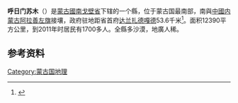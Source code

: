 {{Infobox settlement
|name                           = {{raise|0.1em|Khürmen District}}
|native_name                    = Хүрмэн сум<br>{{lower|0.2em|{{MongolUnicode|ᠬᠦᠷᠮᠡᠨ}}{{MongolUnicode|ᠰᠤᠮᠤ}}}}
|native_name_lang               = mn
|settlement_type                = [[苏木_(行政区划)|蘇木]]
|nickname                       = 
|motto                          = 
|image_skyline                  = 
|imagesize                      = 
|image_caption                  = 
|image_flag                     = 
|flag_size                      = 
|image_seal                     = 
|seal_size                      = 
|image_shield                   = 
|shield_size                    =
|image_blank_emblem             =
|blank_emblem_size              =
|image_map                      = Mongolia Omnogovi Khurmen map.PNG
|mapsize                        = 
|map_caption                    = 呼日门苏木（黄）在南戈壁省的位置
|image_map1                     = 
|mapsize1                       = 
|map_caption1                   =
|pushpin_map                    = 
|pushpin_label_position         = 
|subdivision_type               = [[世界政區索引|國家]]
|subdivision_name               = [[蒙古國|蒙古國]]
|subdivision_type1              = [[省_(蒙古国)|省]]
|subdivision_name1              = [[南戈壁省|南戈壁省]]
|subdivision_type2              = 
|subdivision_name2              = 
|seat_type                      =
|seat                           =
|government_type                =
|leader_title                   = 
|leader_name                    = 
|leader_title1                  =  <!-- for places with, say, both a mayor and a city manager -->
|leader_name1                   =
|established_title              =  
|established_date               = 
|area_magnitude                 = 
|unit_pref                      =<!--Enter: Imperial, if Imperial (metric) is desired-->
|area_footnotes                 = 
|area_total_km2                 = 
|area_land_km2                  = 
|area_water_km2                 = 
|area_total_sq_mi               = 
|area_land_sq_mi                = 
|area_water_sq_mi               = 
|area_water_percent             = 
|area_urban_km2                 = 
|area_urban_sq_mi               = 
|area_metro_km2                 = 
|area_metro_sq_mi               = 
|population_as_of               = 
|population_footnotes           = 
|population_note                = 
|population_total               = 
|population_density_km2         = 
|population_density_sq_mi       = 
|population_metro               =
|population_density_metro_km2   =
|population_density_metro_sq_mi =
|population_urban               = 
|population_density_urban_km2   =
|population_density_urban_mi2   =
|timezone                       = 東八區
|utc_offset                     = +8
|latd=|latm=|lats=|latNS=
|longd=|longm=|longs= |longEW=
|elevation_footnotes            =  <!--for references: use <ref> </ref> tags-->
|elevation_m                    = 
|elevation_ft                   = 
|postal_code_type               =  <!-- enter ZIP code, Postcode, Post code, Postal code... -->
|postal_code                    =
|area_code                      = 
|website                        = 
|footnotes                      = 
}}
'''呼日门苏木'''（{{lang-mn|Хүрмэн}}）是[[蒙古國|蒙古國]][[南戈壁省|南戈壁省]]下辖的一个縣，位于蒙古国最南部，南與[[中國|中國]][[内蒙古自治区|内蒙古]][[阿拉善左旗|阿拉善左旗]]接壤，政府驻地距省首府[[达兰扎德嘎德|达兰扎德嘎德]]53.6千米<ref>{{Google maps|url=https://www.google.ie/maps/dir/%E8%BE%BE%E5%85%B0%E6%89%8E%E8%BE%BE%E5%98%8E%E5%BE%B7+%D0%94%D0%B0%D0%BB%D0%B0%D0%BD%D0%B7%D0%B0%D0%B4%D0%B3%D0%B0%D0%B4/%E5%91%BC%E5%B0%94%E9%97%A8%E5%8E%BF+%D0%A5%D2%AF%D1%80%D0%BC%D1%8D%D0%BD/@43.3880375,104.1338054,89485m/data=!3m1!1e3!4m13!4m12!1m5!1m1!1s0x3627048d2939e9d7:0x23bb0114506c5042!2m2!1d104.4141114!2d43.5685206!1m5!1m1!1s0x36264498be071951:0x335a75bd38588d4c!2m2!1d104.0739989!2d43.3069093 |title=达兰扎德嘎德至呼日门行车路线 |accessdate=2018-01-28}}</ref>。面积12390平方公里，到2011年时居民有1700多人。全縣多沙漠，地廣人稀。

==参考资料==
{{reflist}}

{{coord|43|18|20|N|104|04|31|E|display=title|region:MN_type:city_source:GNS-enwiki}}

{{DEFAULTSORT:Khurmen, Omnogovi}}

{{Mongolia-geo-stub}}

[[Category:蒙古国地理|Category:蒙古国地理]]